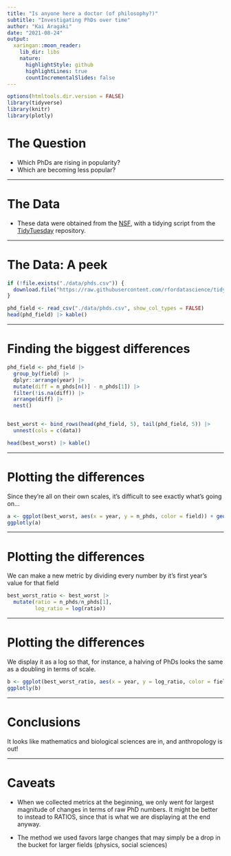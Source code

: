 ```yaml
---
title: "Is anyone here a doctor (of philosophy?)"
subtitle: "Investigating PhDs over time"
author: "Kai Aragaki"
date: "2021-08-24"
output:
  xaringan::moon_reader:
    lib_dir: libs
    nature:
      highlightStyle: github
      highlightLines: true
      countIncrementalSlides: false
---
```


```r
options(htmltools.dir.version = FALSE)
library(tidyverse)
library(knitr)
library(plotly)
```

# The Question

- Which PhDs are rising in popularity? 
- Which are becoming less popular?

---

# The Data

- These data were obtained from the [NSF](https://ncses.nsf.gov/pubs/nsf19301/data), with a tidying script from the [TidyTuesday](https://github.com/rfordatascience/tidytuesday/tree/master/data/2019/2019-02-19) repository.

---

# The Data: A peek

```r
if (!file.exists("./data/phds.csv")) {
  download.file("https://raw.githubusercontent.com/rfordatascience/tidytuesday/master/data/2019/2019-02-19/phd_by_field.csv", destfile = "./data/phds.csv")
}

phd_field <- read_csv("./data/phds.csv", show_col_types = FALSE)
head(phd_field) |> kable()
```

---

# Finding the biggest differences

```r
phd_field <- phd_field |> 
  group_by(field) |> 
  dplyr::arrange(year) |> 
  mutate(diff = n_phds[n()] - n_phds[1]) |> 
  filter(!is.na(diff)) |> 
  arrange(diff) |> 
  nest()


best_worst <- bind_rows(head(phd_field, 5), tail(phd_field, 5)) |> 
  unnest(cols = c(data))

head(best_worst) |> kable()
```

---

# Plotting the differences

Since they're all on their own scales, it's difficult to see exactly what's going on...

```r
a <- ggplot(best_worst, aes(x = year, y = n_phds, color = field)) + geom_line()
ggplotly(a)
```

---

# Plotting the differences

We can make a new metric by dividing every number by it's first year's value for that field

```r
best_worst_ratio <- best_worst |> 
  mutate(ratio = n_phds/n_phds[1],
         log_ratio = log(ratio))
```

---

# Plotting the differences

We display it as a log so that, for instance, a halving of PhDs looks the same as a doubling in terms of scale.

```r
b <- ggplot(best_worst_ratio, aes(x = year, y = log_ratio, color = field)) + geom_line()
ggplotly(b)
```

---

# Conclusions

It looks like mathematics and biological sciences are in, and anthropology is out!

---

# Caveats

- When we collected metrics at the beginning, we only went for largest magnitude of changes in terms of raw PhD numbers. It might be better to instead to RATIOS, since that is what we are displaying at the end anyway.

- The method we used favors large changes that may simply be a drop in the bucket for larger fields (physics, social sciences)
